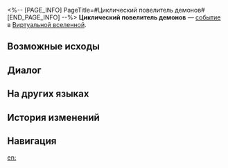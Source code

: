 <%-- [PAGE_INFO]
PageTitle=#Циклический повелитель демонов#
[END_PAGE_INFO] --%>
{{Дополнить}}
{{ВВ Событие Инфобокс
|id                 = 13702
|Название           = 
|Изображение        = Событие ВВ Битва.png
|Испытание_в_вв     = Неизвестно
|Испытание_в_рое    = Неизвестно
|Испытание_в_зиш    = Неизвестно
|Испытание_в_рв     = 
|Испытание_в_облнеп = 
|Требования         = 
|Пред               = 
|След               = 
|Упоминания         = 
|Порядок            = 093
|Порядок_рв         = 
}}
'''Циклический повелитель демонов''' — [[Виртуальная вселенная/События|событие]] в [[Виртуальная вселенная|Виртуальной вселенной]].

==Возможные исходы==
{{Возможные исходы
|Выбор_1 = Перезагрузить жизненный цикл Циклического повелителя демонов и вступить в схватку!
|Результат_1 = Присоединиться к испытанию и продержаться не меньше 4 цикла(ов) без персонажей неспособных сражаться и получить дополнительное благословение.
|Путь_1   = Сохранение
|Режимы_1  = рой

|Выбор_2 = Перезагрузить жизненный цикл Циклического повелителя демонов и вступить в схватку!
|Результат_2 = Присоединиться к испытанию и продержаться не меньше 4 цикла(ов) без персонажей неспособных сражаться и получить дополнительное благословение.
|Путь_2   = Изобилие
|Режимы_2  = рой

|Выбор_3 = Поторопиться и удалить данные Циклического повелителя демонов
|Результат_3 = Присоединиться к испытанию и добиться победы в битве за 4 цикла(ов).
}}

==Диалог==
{{Диалог Начало}}
:{{tx}}
{{Диалог Конец}}

==На других языках==
{{На других языках
|en   = Periodic Demon Lord
|zhs  = 周期性大魔王
|zht  = 週期性大魔王
|ja   = {{Rubi|周期性大魔王|しゅうきせいだいまおう}}
|ko   = 주기성 대마왕
|es   = Rey Demonio Cíclico
|fr   = Seigneur démon périodique
|ru   = Циклический повелитель демонов
|th   = ราชาปีศาจแห่งช่วงเวลา
|vi   = Quỷ Vương Có Tính Chu Kỳ
|de   = Der zyklische Dämonenkönig
|id   = Raja Iblis Periodik
|pt   = Lorde Demônio Cíclico
}}

==История изменений==
{{История изменений|3.5}}

==Навигация==
{{События ВВ Навбокс}}

[[en:]]